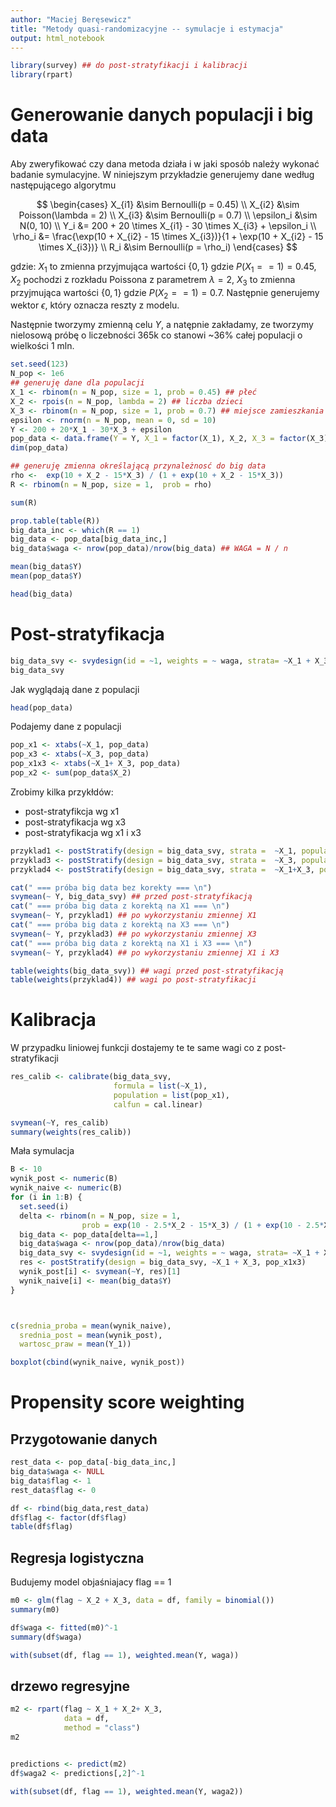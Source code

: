 ```yaml
---
author: "Maciej Beręsewicz"
title: "Metody quasi-randomizacyjne -- symulacje i estymacja"
output: html_notebook
---
```


```r
library(survey) ## do post-stratyfikacji i kalibracji
library(rpart)
```

# Generowanie danych populacji i big data

Aby zweryfikować czy dana metoda działa i w jaki sposób należy wykonać badanie symulacyjne. W niniejszym przykładzie generujemy dane według następującego algorytmu

$$
\begin{cases}
X_{i1} &\sim Bernoulli(p = 0.45) \\
X_{i2} &\sim Poisson(\lambda = 2) \\
X_{i3} &\sim Bernoulli(p = 0.7) \\
\epsilon_i &\sim N(0, 10) \\
Y_i   &= 200 + 20 \times X_{i1} - 30 \times X_{i3} + \epsilon_i \\
\rho_i &= \frac{\exp(10 + X_{i2} - 15 \times X_{i3})}{1 + \exp(10 + X_{i2} - 15 \times X_{i3})} \\
R_i &\sim Bernoulli(p = \rho_i)
\end{cases}
$$

gdzie: $X_1$ to zmienna przyjmująca wartości $\{0,1\}$ gdzie $P(X_1 == 1) = 0.45$, $X_2$ pochodzi z rozkładu Poissona z parametrem $\lambda=2$, $X_3$ to zmienna przyjmująca wartości $\{0,1\}$ gdzie $P(X_2 == 1) = 0.7$. Następnie generujemy wektor $\epsilon$, który oznacza reszty z modelu. 

Następnie tworzymy zmienną celu $Y$, a natępnie zakładamy, ze tworzymy nielosową próbę o liczebności 365k co stanowi ~36% całej populacji o wielkości 1 mln.


```r
set.seed(123)
N_pop <- 1e6
## generuję dane dla populacji
X_1 <- rbinom(n = N_pop, size = 1, prob = 0.45) ## płeć
X_2 <- rpois(n = N_pop, lambda = 2) ## liczba dzieci
X_3 <- rbinom(n = N_pop, size = 1, prob = 0.7) ## miejsce zamieszkania (1=wies, 0=miasto)
epsilon <- rnorm(n = N_pop, mean = 0, sd = 10)
Y <- 200 + 20*X_1 - 30*X_3 + epsilon
pop_data <- data.frame(Y = Y, X_1 = factor(X_1), X_2, X_3 = factor(X_3))
dim(pop_data)

## generuję zmienna określającą przynależnosć do big data
rho <-  exp(10 + X_2 - 15*X_3) / (1 + exp(10 + X_2 - 15*X_3))
R <- rbinom(n = N_pop, size = 1,  prob = rho)

sum(R)

prop.table(table(R))
big_data_inc <- which(R == 1)
big_data <- pop_data[big_data_inc,]
big_data$waga <- nrow(pop_data)/nrow(big_data) ## WAGA = N / n

```

```r
mean(big_data$Y)
mean(pop_data$Y)
```

```r
head(big_data)
```


# Post-stratyfikacja

```r
big_data_svy <- svydesign(id = ~1, weights = ~ waga, strata= ~X_1 + X_3, data = big_data)
big_data_svy
```

Jak wyglądają dane z populacji

```r
head(pop_data)
```

Podajemy dane z populacji

```r
pop_x1 <- xtabs(~X_1, pop_data)
pop_x3 <- xtabs(~X_3, pop_data)
pop_x1x3 <- xtabs(~X_1+ X_3, pop_data)
pop_x2 <- sum(pop_data$X_2)
```

Zrobimy kilka przykłdów:

- post-stratyfikcja wg x1
- post-stratyfikacja wg x3
- post-stratyfikacja wg x1 i x3

```r
przyklad1 <- postStratify(design = big_data_svy, strata =  ~X_1, population = pop_x1)
przyklad3 <- postStratify(design = big_data_svy, strata =  ~X_3, population = pop_x3)
przyklad4 <- postStratify(design = big_data_svy, strata =  ~X_1+X_3, population = pop_x1x3)

cat(" === próba big data bez korekty === \n")
svymean(~ Y, big_data_svy) ## przed post-stratyfikacją 
cat(" === próba big data z korektą na X1 === \n")
svymean(~ Y, przyklad1) ## po wykorzystaniu zmiennej X1
cat(" === próba big data z korektą na X3 === \n")
svymean(~ Y, przyklad3) ## po wykorzystaniu zmiennej X3
cat(" === próba big data z korektą na X1 i X3 === \n")
svymean(~ Y, przyklad4) ## po wykorzystaniu zmiennej X1 i X3


```

```r
table(weights(big_data_svy)) ## wagi przed post-stratyfikacją
table(weights(przyklad4)) ## wagi po post-stratyfikacji
```

# Kalibracja

W przypadku liniowej funkcji dostajemy te te same wagi co z post-stratyfikacji
```r
res_calib <- calibrate(big_data_svy, 
                       formula = list(~X_1), 
                       population = list(pop_x1), 
                       calfun = cal.linear)

svymean(~Y, res_calib)
summary(weights(res_calib))
```

Mała symulacja

```r
B <- 10
wynik_post <- numeric(B)
wynik_naive <- numeric(B)
for (i in 1:B) {
  set.seed(i)
  delta <- rbinom(n = N_pop, size = 1, 
                prob = exp(10 - 2.5*X_2 - 15*X_3) / (1 + exp(10 - 2.5*X_2 - 15*X_3)))
  big_data <- pop_data[delta==1,]
  big_data$waga <- nrow(pop_data)/nrow(big_data)
  big_data_svy <- svydesign(id = ~1, weights = ~ waga, strata= ~X_1 + X_3, data = big_data)
  res <- postStratify(design = big_data_svy, ~X_1 + X_3, pop_x1x3)
  wynik_post[i] <- svymean(~Y, res)[1]
  wynik_naive[i] <- mean(big_data$Y)
}



c(srednia_proba = mean(wynik_naive), 
  srednia_post = mean(wynik_post),
  wartosc_praw = mean(Y_1))

boxplot(cbind(wynik_naive, wynik_post))
```

# Propensity score weighting

## Przygotowanie danych

```r
rest_data <- pop_data[-big_data_inc,]
big_data$waga <- NULL
big_data$flag <- 1
rest_data$flag <- 0

df <- rbind(big_data,rest_data)
df$flag <- factor(df$flag)
table(df$flag)
```

## Regresja logistyczna


Budujemy model objaśniajacy flag == 1

```r
m0 <- glm(flag ~ X_2 + X_3, data = df, family = binomial())
summary(m0)
```

```r
df$waga <- fitted(m0)^-1
summary(df$waga)
```


```r
with(subset(df, flag == 1), weighted.mean(Y, waga))
```

## drzewo regresyjne

```r
m2 <- rpart(flag ~ X_1 + X_2+ X_3, 
            data = df,
            method = "class")
m2


predictions <- predict(m2)
df$waga2 <- predictions[,2]^-1

with(subset(df, flag == 1), weighted.mean(Y, waga2))

```

